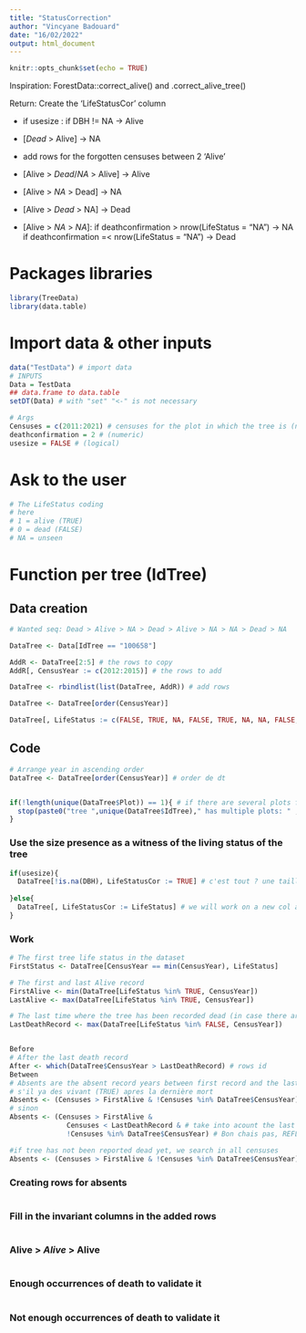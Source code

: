 ```yaml
---
title: "StatusCorrection"
author: "Vincyane Badouard"
date: "16/02/2022"
output: html_document
---
```


```r
knitr::opts_chunk$set(echo = TRUE)
```
Inspiration: ForestData::correct_alive() and .correct_alive_tree()

Return: Create the 'LifeStatusCor' column

- if usesize : if DBH != NA -> Alive
- [*Dead* > Alive] -> NA
- add rows for the forgotten censuses between 2 'Alive'
- [Alive > *Dead*/*NA* > Alive] -> Alive
- [Alive > *NA* > Dead] -> NA
- [Alive > *Dead* > NA] -> Dead

- [Alive > *NA* > *NA*]:
if deathconfirmation > nrow(LifeStatus = "NA") -> NA
if deathconfirmation =< nrow(LifeStatus = "NA") -> Dead


# Packages libraries
```r
library(TreeData)
library(data.table)
```


# Import data & other inputs
```r
data("TestData") # import data
# INPUTS
Data = TestData
## data.frame to data.table
setDT(Data) # with "set" "<-" is not necessary

# Args
Censuses = c(2011:2021) # censuses for the plot in which the tree is (numeric)
deathconfirmation = 2 # (numeric)
usesize = FALSE # (logical)
```

# Ask to the user
```r
# The LifeStatus coding
# here
# 1 = alive (TRUE)
# 0 = dead (FALSE)
# NA = unseen
```

# Function per tree (IdTree)
## Data creation
```r
# Wanted seq: Dead > Alive > NA > Dead > Alive > NA > NA > Dead > NA

DataTree <- Data[IdTree == "100658"]

AddR <- DataTree[2:5] # the rows to copy
AddR[, CensusYear := c(2012:2015)] # the rows to add

DataTree <- rbindlist(list(DataTree, AddR)) # add rows

DataTree <- DataTree[order(CensusYear)]

DataTree[, LifeStatus := c(FALSE, TRUE, NA, FALSE, TRUE, NA, NA, FALSE, NA)] # write the sequence

```

## Code
```r
# Arrange year in ascending order
DataTree <- DataTree[order(CensusYear)] # order de dt


if(!length(unique(DataTree$Plot)) == 1){ # if there are several plots for the same idtree
  stop(paste0("tree ",unique(DataTree$IdTree)," has multiple plots: " ,paste0(unique(DataTree$Plot), collapse = "/")))
}
```

### Use the size presence as a witness of the living status of the tree
```r
if(usesize){
  DataTree[!is.na(DBH), LifeStatusCor := TRUE] # c'est tout ? une taille = vivant ? 
  
}else{
  DataTree[, LifeStatusCor := LifeStatus] # we will work on a new col and keep the original col intact
}
```

### Work
```r
# The first tree life status in the dataset
FirstStatus <- DataTree[CensusYear == min(CensusYear), LifeStatus]

# The first and last Alive record
FirstAlive <- min(DataTree[LifeStatus %in% TRUE, CensusYear])
LastAlive <- max(DataTree[LifeStatus %in% TRUE, CensusYear])

# The last time where the tree has been recorded dead (in case there are several)
LastDeathRecord <- max(DataTree[LifeStatus %in% FALSE, CensusYear])


Before
# After the last death record
After <- which(DataTree$CensusYear > LastDeathRecord) # rows id
Between
# Absents are the absent record years between first record and the last record of the tree
# s'il ya des vivant (TRUE) apres la dernière mort
Absents <- (Censuses > FirstAlive & !Censuses %in% DataTree$CensusYear)
# sinon 
Absents <- (Censuses > FirstAlive &
              Censuses < LastDeathRecord & # take into acount the last death as the end 
              !Censuses %in% DataTree$CensusYear) # Bon chais pas, REFLECHIR a ça (sur papier)

#if tree has not been reported dead yet, we search in all censuses
Absents <- (Censuses > FirstAlive & !Censuses %in% DataTree$CensusYear)
```

### Creating rows for absents
```r

```

### Fill in the invariant columns in the added rows
```r

```

### Alive > *Alive* > Alive
```r


```

### Enough occurrences of death to validate it
```r

```

### Not enough occurrences of death to validate it
